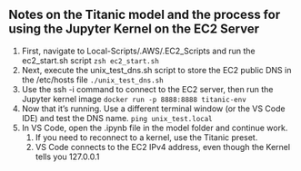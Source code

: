 ## Notes on the Titanic model and the process for using the Jupyter Kernel on the EC2 Server
:::{}
1. First, navigate to Local-Scripts/.AWS/.EC2_Scripts and run the ec2_start.sh script
   ```zsh ec2_start.sh```
2. Next, execute the unix_test_dns.sh script to store the EC2 public DNS in the /etc/hosts file
   ```./unix_test_dns.sh```
3. Use the ssh -i command to connect to the EC2 server, then run the Jupyter kernel image
    ```docker run -p 8888:8888 titanic-env```
4. Now that it's running. Use a different terminal window (or the VS Code IDE) and test the DNS name.
   ```ping unix_test.local```
5. In VS Code, open the .ipynb file in the model folder and continue work.
   1. If you need to reconnect to a kernel, use the Titanic preset.
   2. VS Code connects to the EC2 IPv4 address, even though the Kernel tells you 127.0.0.1
:::